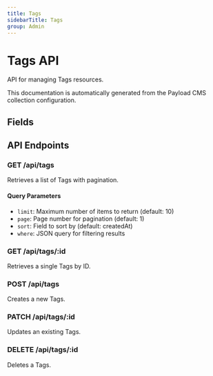 ```yaml
---
title: Tags
sidebarTitle: Tags
group: Admin
---
```



# Tags API

API for managing Tags resources.

<Callout type="info">
  This documentation is automatically generated from the Payload CMS collection configuration.
</Callout>


## Fields

<TSDoc code="interface Tags {
  id?: string;
}" />




## API Endpoints

### GET /api/tags
Retrieves a list of Tags with pagination.

#### Query Parameters
- `limit`: Maximum number of items to return (default: 10)
- `page`: Page number for pagination (default: 1)
- `sort`: Field to sort by (default: createdAt)
- `where`: JSON query for filtering results

### GET /api/tags/:id
Retrieves a single Tags by ID.

### POST /api/tags
Creates a new Tags.

### PATCH /api/tags/:id
Updates an existing Tags.

### DELETE /api/tags/:id
Deletes a Tags.

